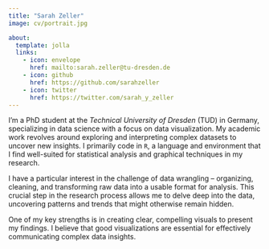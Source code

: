 ```yaml
---
title: "Sarah Zeller"
image: cv/portrait.jpg

about:
  template: jolla
  links: 
    - icon: envelope
      href: mailto:sarah.zeller@tu-dresden.de
    - icon: github
      href: https://github.com/sarahzeller
    - icon: twitter
      href: https://twitter.com/sarah_y_zeller
---
```


::: text-start
I'm a PhD student at the *Technical University of Dresden* (TUD) in Germany, specializing in data science with a focus on data visualization. My academic work revolves around exploring and interpreting complex datasets to uncover new insights. I primarily code in `R`, a language and environment that I find well-suited for statistical analysis and graphical techniques in my research.

I have a particular interest in the challenge of data wrangling -- organizing, cleaning, and transforming raw data into a usable format for analysis. This crucial step in the research process allows me to delve deep into the data, uncovering patterns and trends that might otherwise remain hidden.

One of my key strengths is in creating clear, compelling visuals to present my findings. I believe that good visualizations are essential for effectively communicating complex data insights.
:::
